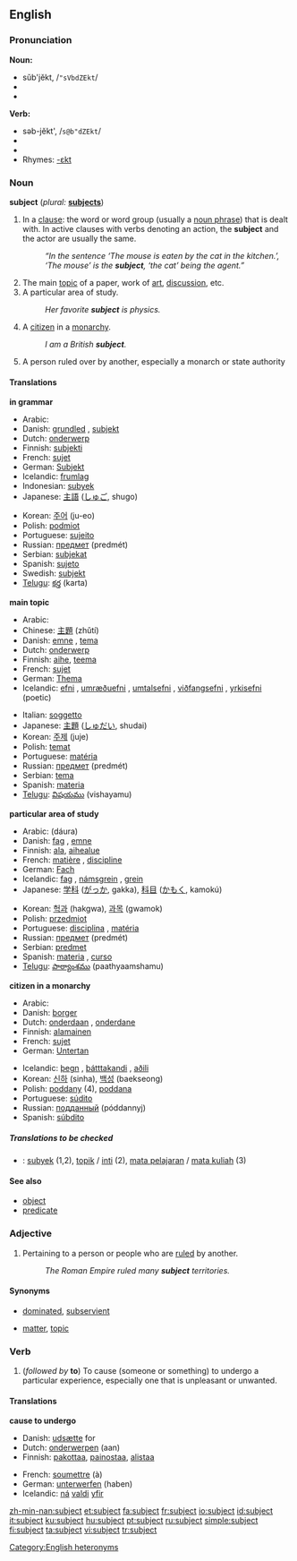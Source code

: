 ==English==

{{rank|dark|ye|common|439|subject|can't|ready|ought}}

===Pronunciation===
'''Noun:'''
*sŭb'jĕkt, /<tt>"sVbdZEkt</tt>/
* {{IPA|/sʌbdʒɛkt/}}
*{{audio|en-us-subject-noun.ogg|Audio (US)}}

'''Verb:'''
*səb-jĕkt', /<tt>s@b"dZEkt</tt>/
* {{IPA|/səbˈdʒɛkt/}}
*{{audio|en-us-subject-verb.ogg|Audio (US)}}
* Rhymes: [[Rhymes:English:-ɛkt|-ɛkt]]

===Noun===
'''subject''' (''plural:'' '''[[subjects]]''')

# {{grammar}} In a [[clause]]: the word or word group (usually a [[noun phrase]]) that is dealt with. In active clauses with verbs denoting an action, the '''subject''' and the actor are usually the same.
#: ''“In the sentence ‘The mouse is eaten by the cat in the kitchen.’, ‘The mouse’ is the '''subject''', ‘the cat’ being the agent.”''
# The main [[topic]] of a paper, work of [[art]], [[discussion]], etc.
# A particular area of study.
#:''Her favorite '''subject''' is physics.''
# A [[citizen]] in a [[monarchy]].
#:''I am a British '''subject'''.''
# A person ruled over by another, especially a monarch or state authority

====Translations====

'''in grammar'''
{{top}}
*Arabic: {{ARchar|[[فاعل]]}} {{Unicode|(fá:ʕil)}} {{m}}
*Danish: [[grundled]] {{n}}, [[subjekt]] {{n}}
*Dutch: [[onderwerp]] {{n}}
*Finnish: [[subjekti]]
*French: [[sujet]] {{m}}
*German: [[Subjekt]] {{n}}
*Icelandic: [[frumlag]] {{n}}
*Indonesian: [[subyek]]
*Japanese: [[主語]] ([[しゅご]], shugo)
{{mid}}
*Korean: [[주어]] (ju-eo)
*Polish: [[podmiot]] {{m}}
*Portuguese: [[sujeito]] {{m}}
*Russian: [[предмет]] (predmét) {{m}}
*Serbian: [[subjekat]] {{m}} 
*Spanish: [[sujeto]] {{m}}
*Swedish: [[subjekt]]
*[[Telugu]]: [[కర్త]] (karta)
{{bottom}}

'''main topic'''
{{top}}
*Arabic: {{ARchar|[[موضوع]]}} {{Unicode|(mauɖú:ʕ)}} {{m}}
*Chinese: [[主題]] (zhǔtí)
*Danish: [[emne]] {{n}}, [[tema]] {{n}}
*Dutch: [[onderwerp]]
*Finnish: [[aihe]], [[teema]]
*French: [[sujet]] {{m}}
*German: [[Thema]] {{n}}
*Icelandic: [[efni]] {{n}}, [[umræðuefni]] {{n}}, [[umtalsefni]] {{n}}, [[viðfangsefni]] {{n}}, [[yrkisefni]] (poetic) {{n}}
{{mid}}
*Italian: [[soggetto]] {{m}}
*Japanese: [[主題]] ([[しゅだい]], shudai)
*Korean: [[주제]] (juje)
*Polish: [[temat]] {{m}}
*Portuguese: [[matéria]] {{f}}
*Russian: [[предмет]] (predmét) {{m}}
*Serbian: [[tema]] {{f}}
*Spanish: [[materia]] {{f}}
*[[Telugu]]: [[విషయము]] (vishayamu)
{{bottom}}

'''particular area of study'''
{{top}}
*Arabic: {{ARchar|[[دورة]]}} (dáura) {{f}}
*Danish: [[fag]] {{n}}, [[emne]] {{n}}
*Finnish: [[ala]], [[aihealue]]
*French: [[matière]] {{f}}, [[discipline]] {{f}}
*German: [[Fach]] {{n}}
*Icelandic: [[fag]] {{n}}, [[námsgrein]] {{f}}, [[grein]] {{f}}
*Japanese: [[学科]] ([[がっか]], gakka), [[科目]] ([[かもく]], kamokú)
{{mid}}
*Korean: [[헉과]] (hakgwa), [[과목]] (gwamok)
*Polish: [[przedmiot]] {{m}}
*Portuguese: [[disciplina]] {{f}}, [[matéria]] {{f}}
*Russian: [[предмет]] (predmét) {{m}}
*Serbian: [[predmet]] {{m}}
*Spanish: [[materia]] {{f}}, [[curso]] {{m}}
*[[Telugu]]: [[పాఠ్యాంశము]] (paathyaamshamu)
{{bottom}}

'''citizen in a monarchy'''
{{top}}
*Arabic: {{ARchar|[[رعية]]}} {{Unicode|(raʕíyya)}}
*Danish: [[borger]] {{c}}
*Dutch: [[onderdaan]] {{m}}, [[onderdane]] {{f}}
*Finnish: [[alamainen]]
*French: [[sujet]] {{m}}
*German: [[Untertan]] {{m}}
{{mid}}
*Icelandic: [[þegn]] {{k}}, [[þátttakandi]] {{k}}, [[aðili]] {{k}}
*Korean: [[신하]] (sinha), [[백성]] (baekseong)
*Polish: [[poddany]] {{m}} (4), [[poddana]] {{f}}
*Portuguese: [[súdito]] {{m}}
*Russian: [[подданный]] (póddannyj) {{m}}
*Spanish: [[súbdito]] {{m}}
{{bottom}}

=====Translations to be checked=====
<!--Remove this section once all of the translations below have been moved into the tables above.-->
{{checktrans}}

*{{ttbc|Indonesian}}: [[subyek]] (1,2), [[topik]] / [[inti]] (2), [[mata pelajaran]] / [[mata kuliah]] (3)

====See also====
*[[object]]
*[[predicate]]

===Adjective===
{{en-adj|-}}

# Pertaining to a person or people who are [[rule]]d by another.
#:''The Roman Empire ruled many '''subject''' territories.''

====Synonyms====
*{{italbrac-colon|politics}} [[dominated]], [[subservient]]
*{{italbrac-colon|discussion}} [[matter]], [[topic]]

===Verb===
{{en-verb}}

#(''followed by'' '''to''') To cause (someone or something) to undergo a particular experience, especially one that is unpleasant or unwanted.

====Translations====

'''cause to undergo'''
{{top}}
*Danish: [[udsætte]] for
*Dutch: [[onderwerpen]] (aan)
*Finnish: [[pakottaa]], [[painostaa]], [[alistaa]]
{{mid}}
*French: [[soumettre]] (à)
*German: [[unterwerfen]] (haben)
*Icelandic: [[ná]] [[valdi]] [[yfir]]
{{bottom}}

[[Category:English heteronyms]]

[[zh-min-nan:subject]]
[[et:subject]]
[[fa:subject]]
[[fr:subject]]
[[io:subject]]
[[id:subject]]
[[it:subject]]
[[ku:subject]]
[[hu:subject]]
[[pt:subject]]
[[ru:subject]]
[[simple:subject]]
[[fi:subject]]
[[ta:subject]]
[[vi:subject]]
[[tr:subject]]